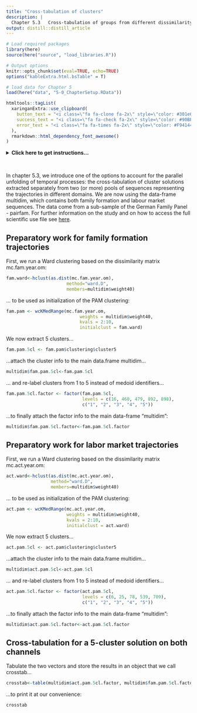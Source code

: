 ```yaml
---
title: "Cross-tabulation of clusters"
description: |
  Chapter 5.3	Cross-tabulation of groups from different dissimilarity matrices
output: distill::distill_article
---
```


```r

# Load required packages
library(here)
source(here("source", "load_libraries.R"))

# Output options
knitr::opts_chunk$set(eval=TRUE, echo=TRUE)
options("kableExtra.html.bsTable" = T)

# load data for Chapter 5
load(here("data", "5-0_ChapterSetup.RData"))

```


```r
htmltools::tagList(
  xaringanExtra::use_clipboard(
    button_text = "<i class=\"fa fa-clone fa-2x\" style=\"color: #301e64\"></i>",
    success_text = "<i class=\"fa fa-check fa-2x\" style=\"color: #90BE6D\"></i>",
    error_text = "<i class=\"fa fa-times fa-2x\" style=\"color: #F94144\"></i>"
  ),
  rmarkdown::html_dependency_font_awesome()
)
```

<details><summary>**Click here to get instructions...**</summary>

- Please download and unzip the replication files for Chapter 5
([`r fontawesome::fa("far fa-file-archive")` Chapter04.zip](source/Chapter03.zip)). 
- Read `readme.html` and run `5-0_ChapterSetup.R`. This will create `5-0_ChapterSetup.RData` in the sub folder `data/R`. This file contains the data required to produce the plots shown below. 
- You also have to add the function `legend_large_box` to your environment in order to render the tweaked version of the legend described below. You find this file in the `source` folder of the unzipped Chapter 5 archive.
- We also recommend to load the libraries listed in Chapter 5's `LoadInstallPackages.R`

```r
# assuming you are working within .Rproj environment
library(here)

# install (if necessary) and load other required packages
source(here("source", "load_libraries.R"))

# load environment generated in "5-0_ChapterSetup.R"
load(here("data", "R", "5-0_ChapterSetup.RData"))

```
</details>

\

In chapter 5.3, we introduce one of the options to account for the parallel unfolding of temporal processes: the cross-tabulation of cluster solutions extracted separately from two (or more) pools of sequences representing the trajectories in different domains. We are now using the data-frame multidim, which contains both family formation and labour market sequences. The data come from a sub-sample of the German Family Panel - pairfam. For further information on the study and on how to access the full scientific use file see [here](https://www.pairfam.de/en/){target="_blank"}.

## Preparatory work for family formation trajectories

First, we run a Ward clustering based on the dissimilarity matrix mc.fam.year.om:

```r
fam.ward<-hclust(as.dist(mc.fam.year.om), 
                       method="ward.D", 
                       members=multidim$weight40)
```
... to be used as initialization of the PAM clustering:

```r
fam.pam <- wcKMedRange(mc.fam.year.om, 
                            weights = multidim$weight40, 
                            kvals = 2:10,
                            initialclust = fam.ward)
```

We now extract 5 clusters...

```r
fam.pam.5cl <- fam.pam$clustering$cluster5
```

...attach the cluster info to the main data.frame multidim...

```r
multidim$fam.pam.5cl<-fam.pam.5cl
```

... and re-label clusters from 1 to 5 instead of medoid identifiers...

```r
fam.pam.5cl.factor <- factor(fam.pam.5cl, 
                             levels = c(16, 460, 479, 892, 898), 
                             c("1", "2", "3", "4", "5"))
```

...to finally attach the factor info to the main data-frame "multidim":

```r
multidim$fam.pam.5cl.factor<-fam.pam.5cl.factor
```

## Preparatory work for labor market trajectories

First, we run a Ward clustering based on the dissimilarity matrix mc.act.year.om:

```r
act.ward<-hclust(as.dist(mc.act.year.om), 
                 method="ward.D", 
                 members=multidim$weight40)
```

... to be used as initialization of the PAM clustering:

```r
act.pam <- wcKMedRange(mc.act.year.om, 
                       weights = multidim$weight40, 
                       kvals = 2:10,
                       initialclust = act.ward)
```

We now extract 5 clusters...

```r
act.pam.5cl <- act.pam$clustering$cluster5
```

...attach the cluster info to the main data.frame multidim...

```r
multidim$act.pam.5cl<-act.pam.5cl
```

... and re-label clusters from 1 to 5 instead of medoid identifiers...

```r
act.pam.5cl.factor <- factor(act.pam.5cl, 
                             levels = c(6, 25, 78, 539, 709), 
                             c("1", "2", "3", "4", "5"))
```

...to finally attach the factor info to the main data-frame "multidim":

```r
multidim$act.pam.5cl.factor<-act.pam.5cl.factor
```

## Cross-tabulation for a 5-cluster solution on both channels 

Tabulate the two vectors and store the results in an object that we call crosstab...

```r
crosstab<-table(multidim$act.pam.5cl.factor, multidim$fam.pam.5cl.factor)
```

...to print it at our convenience:

```r
crosstab
```                
